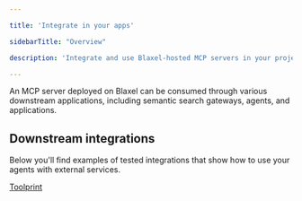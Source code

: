 ```yaml
---

title: 'Integrate in your apps'

sidebarTitle: "Overview"

description: 'Integrate and use Blaxel-hosted MCP servers in your projects.'

---
```


An MCP server deployed on Blaxel can be consumed through various downstream applications, including semantic search gateways, agents, and applications. 

## Downstream integrations

Below you'll find examples of tested integrations that show how to use your agents with external services.

[Toolprint](Integrate-in-apps/Toolprint)